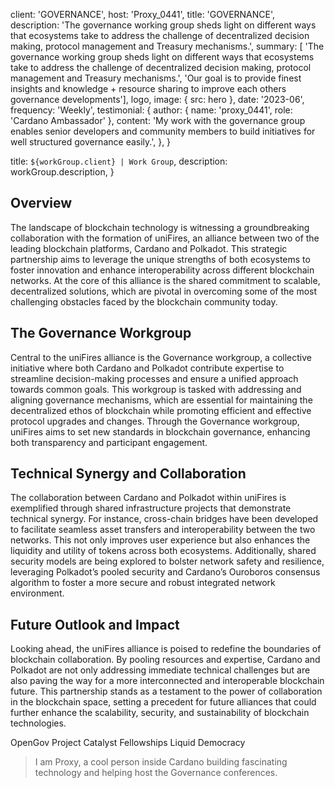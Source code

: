
client: 'GOVERNANCE',
host: 'Proxy_0441',
title: 'GOVERNANCE',
description:
'The governance working group sheds light on different ways that ecosystems take to address the challenge of decentralized decision making, protocol management and Treasury mechanisms.',
summary: [
'The governance working group sheds light on different ways that ecosystems take to address the challenge of decentralized decision making, protocol management and Treasury mechanisms.',
'Our goal is to provide finest insights and knowledge + resource sharing to improve each others governance developments'],
logo,
image: { src: hero },
date: '2023-06',
frequency: 'Weekly',
testimonial: {
author: { name: 'proxy_0441', role: 'Cardano Ambassador' },
content:
'My work with the governance group enables senior developers and community members to build initiatives for well structured governance easily.',
},
}

title: `${workGroup.client} | Work Group`,
description: workGroup.description,
}

## Overview

The landscape of blockchain technology is witnessing a groundbreaking collaboration with the formation of uniFires, an alliance between two of the leading blockchain platforms, Cardano and Polkadot. This strategic partnership aims to leverage the unique strengths of both ecosystems to foster innovation and enhance interoperability across different blockchain networks. At the core of this alliance is the shared commitment to scalable, decentralized solutions, which are pivotal in overcoming some of the most challenging obstacles faced by the blockchain community today.

## The Governance Workgroup

Central to the uniFires alliance is the Governance workgroup, a collective initiative where both Cardano and Polkadot contribute expertise to streamline decision-making processes and ensure a unified approach towards common goals. This workgroup is tasked with addressing and aligning governance mechanisms, which are essential for maintaining the decentralized ethos of blockchain while promoting efficient and effective protocol upgrades and changes. Through the Governance workgroup, uniFires aims to set new standards in blockchain governance, enhancing both transparency and participant engagement.

## Technical Synergy and Collaboration

The collaboration between Cardano and Polkadot within uniFires is exemplified through shared infrastructure projects that demonstrate technical synergy. For instance, cross-chain bridges have been developed to facilitate seamless asset transfers and interoperability between the two networks. This not only improves user experience but also enhances the liquidity and utility of tokens across both ecosystems. Additionally, shared security models are being explored to bolster network safety and resilience, leveraging Polkadot’s pooled security and Cardano’s Ouroboros consensus algorithm to foster a more secure and robust integrated network environment.

## Future Outlook and Impact

Looking ahead, the uniFires alliance is poised to redefine the boundaries of blockchain collaboration. By pooling resources and expertise, Cardano and Polkadot are not only addressing immediate technical challenges but are also paving the way for a more interconnected and interoperable blockchain future. This partnership stands as a testament to the power of collaboration in the blockchain space, setting a precedent for future alliances that could further enhance the scalability, security, and sustainability of blockchain technologies.

<TagList>
  <TagListItem>OpenGov</TagListItem>
  <TagListItem>Project Catalyst</TagListItem>
  <TagListItem>Fellowships</TagListItem>
  <TagListItem>Liquid Democracy</TagListItem>
</TagList>

<Blockquote
  author={{ name: 'proxy_0441', role: 'Cardano Ambassador' }}
  image={{ src: headshot }}
>
  I am Proxy, a cool person inside Cardano building fascinating technology and helping host the Governance conferences.
</Blockquote>
